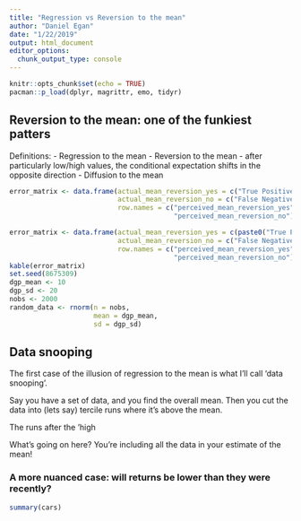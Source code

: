 ```yaml
---
title: "Regression vs Reversion to the mean"
author: "Daniel Egan"
date: "1/22/2019"
output: html_document
editor_options: 
  chunk_output_type: console
---
```


```r
knitr::opts_chunk$set(echo = TRUE)
pacman::p_load(dplyr, magrittr, emo, tidyr)
```

## Reversion to the mean: one of the funkiest patters
Definitions: 
- Regression to the mean
- Reversion to the mean
 - after particularly low/high values, the conditional expectation shifts in the opposite direction
- Diffusion to the mean

```r

error_matrix <- data.frame(actual_mean_reversion_yes = c("True Positive", "False Postive"), 
                           actual_mean_reversion_no = c("False Negative", "True Negative"), 
                           row.names = c("perceived_mean_reversion_yes", 
                                         "perceived_mean_reversion_no"))

error_matrix <- data.frame(actual_mean_reversion_yes = c(paste0("True Positive/n", emo::ji("check")), "False Postive"), 
                           actual_mean_reversion_no = c("False Negative", "True Negative"), 
                           row.names = c("perceived_mean_reversion_yes", 
                                         "perceived_mean_reversion_no"))
kable(error_matrix)
set.seed(8675309)
dgp_mean <- 10
dgp_sd <- 20
nobs <- 2000
random_data <- rnorm(n = nobs, 
                     mean = dgp_mean, 
                     sd = dgp_sd)

```

## Data snooping

The first case of the illusion of regression to the mean is what I'll call 'data snooping'. 

Say you have a set of data, and you find the overall mean. Then you cut the data into (lets say) tercile runs where it's above the mean. 

The runs after the 'high

What's going on here? You're including all the data in your estimate of the mean! 


### A more nuanced case: will returns be lower than they were recently? 

```r
summary(cars)
```

## 

